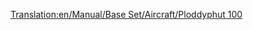 [[Translation:en/Manual/Base Set/Aircraft/Ploddyphut 100]]

{{es/Manual/Base Set/Aircraft/Aeronaves|Nombre=Ploddyphut 100
|Imagen=[[File:en/Manual/Base Set/Aircraft/Ploddyphut100.png|Ploddyphut 100]]
|Precio=71.092 € (35.546 £)
|Velocidad=473 km/h (296 mph)
|Coste-anual=6.374 € (3.187 £)
|Diseño=1945
|Duración=20
|Capacidad=25 pasajeros y 5 sacos de correo
|Descripción=Versión Fantasía del [[es/Manual/Base Set/Aircraft/Sampson U52|Sampson U52/Junkers J52]]. Es el primer avión disponible en el clima Fanasía.
|Vida-real=Ficción.
}}